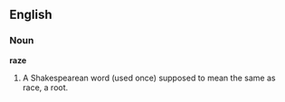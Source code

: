 ==English==

===Noun===

'''raze'''

#A Shakespearean word (used once) supposed to mean the same as race, a root.